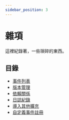 ```yaml
---
sidebar_position: 3
---
```


# 雜項

這裡紀錄著，一些瑣碎的東西。

## 目錄

- [事件列表](./events_list)
- [版本管理](./version)
- [依賴關係](./dependencies)
- [日誌紀錄](./logger)
- [導入其他擴充](./require)
- [自定義事件註冊](./event)
